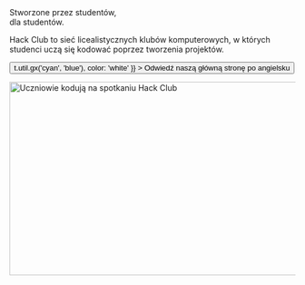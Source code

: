 
<Container variant="copy">

<Heading as="h1">
  Stworzone przez studentów, <br />
  dla studentów.
</Heading>

Hack Club to sieć licealistycznych klubów komputerowych, w których studenci uczą się kodować poprzez tworzenia projektów.

<p>
  <Button
    as="a"
    href="https://hackclub.com/?ref=pl"
    variant="ctaLg"
    sx={{
      backgroundImage: t => t.util.gx('cyan', 'blue'),
      color: 'white'
    }}
  >
    Odwiedź naszą główną stronę po angielsku
  </Button>
</p>

<img
  alt="Uczniowie kodują na spotkaniu Hack Club"
  src="https://cloud-mbj8axfqr-hack-club-bot.vercel.app/0hackpenn_1.jpg"
  width="512"
  height="341"
/>

</Container>
